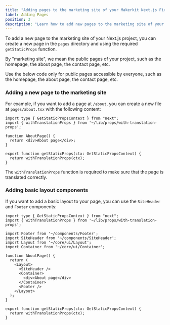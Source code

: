 ```yaml
---
title: "Adding pages to the marketing site of your Makerkit Next.js Firebase project"
label: Adding Pages
position: 3
description: "Learn how to add new pages to the marketing site of your Makerkit Next.js Firebase project."
---
```


To add a new page to the marketing site of your Next.js project, you can create a new page in the `pages` directory and using the required `getStaticProps` function.

By "marketing site", we mean the public pages of your project, such as the homepage, the about page, the contact page, etc.

<div>
  <Alert type={'warn'}>
    <div>
      Use the below code only for public pages accessible by everyone, such as the homepage, the about page, the contact page, etc.
    </div>
  </Alert>
</div>

### Adding a new page to the marketing site

For example, if you want to add a page at `/about`, you can create a new file at `pages/about.tsx` with the following content:

```tsx
import type { GetStaticPropsContext } from "next";
import { withTranslationProps } from '~/lib/props/with-translation-props';

function AboutPage() {
  return <div>About page</div>;
}

export function getStaticProps(ctx: GetStaticPropsContext) {
  return withTranslationProps(ctx);
}
```

The `withTranslationProps` function is required to make sure that the page is translated correctly.

### Adding basic layout components

If you want to add a basic layout to your page, you can use the `SiteHeader` and `Footer` components:

```tsx
import type { GetStaticPropsContext } from "next";
import { withTranslationProps } from '~/lib/props/with-translation-props';

import Footer from '~/components/Footer';
import SiteHeader from '~/components/SiteHeader';
import Layout from '~/core/ui/Layout';
import Container from '~/core/ui/Container';

function AboutPage() {
  return (
    <Layout>
      <SiteHeader />
      <Container>
        <div>About page</div>
      </Container>
      <Footer />
    </Layout>
  );
}

export function getStaticProps(ctx: GetStaticPropsContext) {
  return withTranslationProps(ctx);
}
```